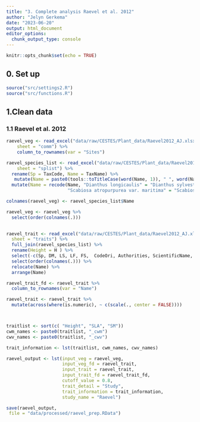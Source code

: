 ```yaml
---
title: "3. Complete analysis Raevel et al. 2012"
author: "Jelyn Gerkema"
date: "2023-06-20"
output: html_document
editor_options: 
  chunk_output_type: console
---
```


```r
knitr::opts_chunk$set(echo = TRUE)

```

## 0. Set up
```r
source("src/settings2.R")
source("src/functions.R")

```

## 1.Clean data


### 1.1 Raevel et al. 2012
```r

raevel_veg <- read_excel("data/raw/CESTES/Plant_data/Raevel2012_AJ.xlsx", 
    sheet = "comm") %>%
    column_to_rownames(var = "Sites") 

raevel_species_list <- read_excel("data/raw/CESTES/Plant_data/Raevel2012_AJ.xlsx", 
    sheet = "splist") %>%
  rename(Sp = TaxCode, Name = TaxName) %>%
   mutate(Name = paste0(tools::toTitleCase(word(Name, 1)), " ", word(Name, 2, -1))) %>%
  mutate(Name = recode(Name, "Dianthus longicaulis" = "Dianthus sylvestris subsp. longicaulis",
                       "Scabiosa atropurpurea var. maritima" = "Scabiosa atropurpurea" ))

colnames(raevel_veg) <- raevel_species_list$Name

raevel_veg <- raevel_veg %>%
  select(order(colnames(.)))

    
raevel_trait <- read_excel("data/raw/CESTES/Plant_data/Raevel2012_AJ.xlsx", 
  sheet = "traits") %>%
  full_join(raevel_species_list) %>% 
  rename(Height = H ) %>%
  select(-c(Sp, DM, LS, LF, FS,  CodeOri, Authorities, ScientificName, Family, Rank)) %>%
  select(order(colnames(.))) %>%
  relocate(Name) %>%
  arrange(Name) 

raevel_trait_fd <- raevel_trait %>%
  column_to_rownames(var = "Name")

raevel_trait <- raevel_trait %>%
  mutate(across(where(is.numeric), ~ c(scale(., center = FALSE)))) 



traitlist <- sort(c( "Height", "SLA", "SM"))
cwm_names <- paste0(traitlist, "_cwm")
cwv_names <- paste0(traitlist, "_cwv")

trait_information <- lst(traitlist, cwm_names, cwv_names)

raevel_output <- lst(input_veg = raevel_veg, 
                     input_veg_fd = raevel_trait,
                     input_trait = raevel_trait,
                     input_trait_fd = raevel_trait_fd,
                     cutoff_value = 0.8,
                     trait_detail = "Study",
                     trait_information = trait_information,
                     study_name = "Raevel")

save(raevel_output,
 file = "data/processed/raevel_prep.RData")


``` 

